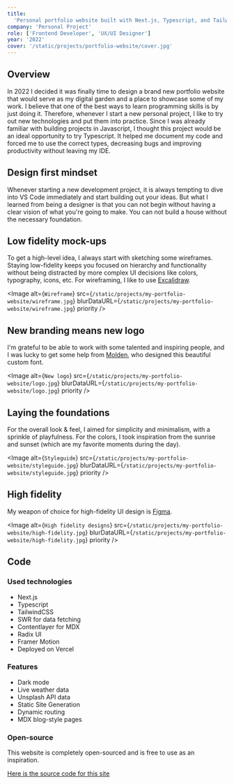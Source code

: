 ```yaml
---
title:
  'Personal portfolio website built with Next.js, Typescript, and TailwindCSS'
company: 'Personal Project'
role: ['Frontend Developer', 'UX/UI Designer']
year: '2022'
cover: '/static/projects/portfolio-website/cover.jpg'
---
```


## Overview

In 2022 I decided it was finally time to design a brand new portfolio website
that would serve as my digital garden and a place to showcase some of my work. I
believe that one of the best ways to learn programming skills is by just doing
it. Therefore, whenever I start a new personal project, I like to try out new
technologies and put them into practice. Since I was already familiar with
building projects in Javascript, I thought this project would be an ideal
opportunity to try Typescript. It helped me document my code and forced me to
use the correct types, decreasing bugs and improving productivity without
leaving my IDE.

## Design first mindset

Whenever starting a new development project, it is always tempting to dive into
VS Code immediately and start building out your ideas. But what I learned from
being a designer is that you can not begin without having a clear vision of what
you're going to make. You can not build a house without the necessary
foundation.

## Low fidelity mock-ups

To get a high-level idea, I always start with sketching some wireframes. Staying
low-fidelity keeps you focused on hierarchy and functionality without being
distracted by more complex UI decisions like colors, typography, icons, etc. For
wireframing, I like to use [Excalidraw](https://excalidraw.com/).

<Image
  alt={`Wireframe`}
  src={`/static/projects/my-portfolio-website/wireframe.jpg`}
  blurDataURL={`/static/projects/my-portfolio-website/wireframe.jpg`}
  priority
/>

## New branding means new logo

I'm grateful to be able to work with some talented and inspiring people, and I
was lucky to get some help from [Molden](https://www.molden.studio), who
designed this beautiful custom font.

<Image
  alt={`New logo`}
  src={`/static/projects/my-portfolio-website/logo.jpg`}
  blurDataURL={`/static/projects/my-portfolio-website/logo.jpg`}
  priority
/>

## Laying the foundations

For the overall look & feel, I aimed for simplicity and minimalism, with a
sprinkle of playfulness. For the colors, I took inspiration from the sunrise and
sunset (which are my favorite moments during the day).

<Image
  alt={`Styleguide`}
  src={`/static/projects/my-portfolio-website/styleguide.jpg`}
  blurDataURL={`/static/projects/my-portfolio-website/styleguide.jpg`}
  priority
/>

## High fidelity

My weapon of choice for high-fidelity UI design is
[Figma](https://www.figma.com).

<Image
  alt={`High fidelity designs`}
  src={`/static/projects/my-portfolio-website/high-fidelity.jpg`}
  blurDataURL={`/static/projects/my-portfolio-website/high-fidelity.jpg`}
  priority
/>

## Code

### Used technologies

- Next.js
- Typescript
- TailwindCSS
- SWR for data fetching
- Contentlayer for MDX
- Radix UI
- Framer Motion
- Deployed on Vercel

### Features

- Dark mode
- Live weather data
- Unsplash API data
- Static Site Generation
- Dynamic routing
- MDX blog-style pages

### Open-source

This website is completely open-sourced and is free to use as an inspiration.

[Here is the source code for this site](https://github.com/leandroargentiero/leandroargentiero.com)
